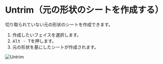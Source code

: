 
<Reference shortcut="Alt-T" command="Untrim" button="" />

# Untrim（元の形状のシートを作成する）

切り取られていない元の形状のシートを作成できます。

1. 作成したいフェイスを選択します。
2. <kbd>Alt - T</kbd>を押します。
3. 元の形状を基にしたシートが作成されます。

![Untrim](/img/untrim.gif)





